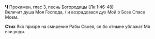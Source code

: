 **Ч** Прокимен, глас 3, песнь Богородицы (Лк 1:46-48)  
Величит душа Моя Господа, / и возрадовася дух Мой о Бозе Спасе Моем.

**Стих** Яко призре на смирение Рабы Своея, се бо отныне ублажат Мя вси роди.
